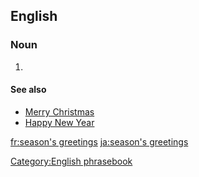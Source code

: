 ==English==

===Noun===
{{en-plural noun|head=[[season]]'s [[greetings]]}}

# {{non-gloss definition|A non-religious greeting uttered by [[well-wisher]]s near the [[winter]]/[[solstice]] holiday period}}

====See also====
* [[Merry Christmas]]
* [[Happy New Year]]

[[Category:English phrasebook]]

[[fr:season's greetings]]
[[ja:season's greetings]]